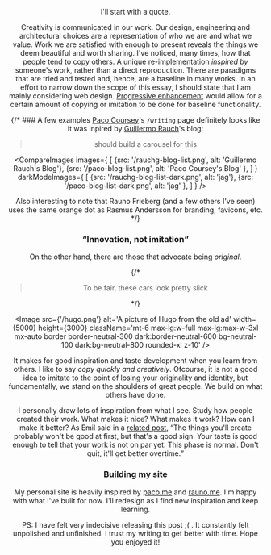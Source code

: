 
<BackLink link='/writing' text='Writing' />

<Header
  isNew
  title='Inspired by'
  date='April 2025'
  link='https://jude.vercel.app/writing/inspired-by'
/>

I'll start with a quote.

<Quote
  quote="Learning from the best is the best way to learn."
  by="Julie Zhuo"
  from="On Taste, Part 3"
  link="https://medium.com/the-year-of-the-looking-glass/on-taste-part-3-d7d9f069f0b2"
/>

Creativity is communicated in our work. Our design, engineering and architectural choices are a representation of who we are and what we value.
Work we are satisfied with enough to present reveals the things we deem beautiful and worth sharing.
I've noticed, many times, how that people tend to copy others. A unique re-implementation _inspired by_ someone's work, rather than a direct reproduction.
There are paradigms that are tried and tested and, hence, are a baseline in many works.
In an effort to narrow down the scope of this essay, I should state that I am mainly considering web design.
[Progressive enhancement](https://resilientwebdesign.com) would allow for a certain amount of copying or imitation to be done for baseline functionality.

{/* ### A few examples
[Paco Coursey](https://paco.me)'s `/writing` page definitely looks like it was inpired by [Guillermo Rauch](https://rauchg.com)'s blog:

<BlockQuote>should build a carousel for this</BlockQuote>

<CompareImages
  images={
    [
      {src: '/rauchg-blog-list.png', alt: 'Guillermo Rauch\'s Blog'},
      {src: '/paco-blog-list.png', alt: 'Paco Coursey\'s Blog' },
    ]
  }
  darkModeImages={
    [
      {src: '/rauchg-blog-list-dark.png', alt: 'jag'},
      {src: '/paco-blog-list-dark.png', alt: 'jag' },
    ]
  }
/>

Also interesting to note that Rauno Frieberg (and a few others I've seen) uses the same orange dot <span className="mx-1 inline-flex size-4 bg-orange-500 rounded-full" /> as Rasmus Andersson for branding, favicons, etc. */}

### <q>Innovation, not imitation</q>
On the other hand, there are those that advocate being _original_.

{/* <BlockQuote>To be fair, these cars look pretty slick</BlockQuote> */}

<Image
  src={'/hugo.png'}
  alt='A picture of Hugo from the old ad'
  width={5000}
  height={3000}
  className='mt-6 max-lg:w-full max-lg:max-w-3xl mx-auto border border-neutral-300 dark:border-neutral-600 bg-neutral-100 dark:bg-neutral-800 rounded-xl z-10'
/>

It makes for good inspiration and taste development when you learn from others. I like to say _copy quickly and creatively_. Ofcourse, it is not a good idea
to imitate to the point of losing your originality and identity, but fundamentally, we stand on the shoulders of great people. We build on what others have done.

I personally draw lots of inspiration from what I see. Study how people created their work. What makes it nice? What makes it work? How can I make it better?
As Emil said in a [related post](https://emilkowal.ski/ui/developing-taste),
<q>The things you'll create probably won't be good at first, but that's a good sign. Your taste is good enough to tell that your work is not on par yet. This phase is normal. Don't quit, it'll get better overtime.</q>


### Building my site

My personal site is heavily inspired by [paco.me](https://paco.me) and [rauno.me](https://rauno.me). I'm happy with what I've built for now. I'll redesign as I find new inspiration and keep learning.

PS: I have felt very indecisive releasing this post ;( . It constantly felt unpolished and unfinished. I trust my writing to get better with time. Hope you enjoyed it!